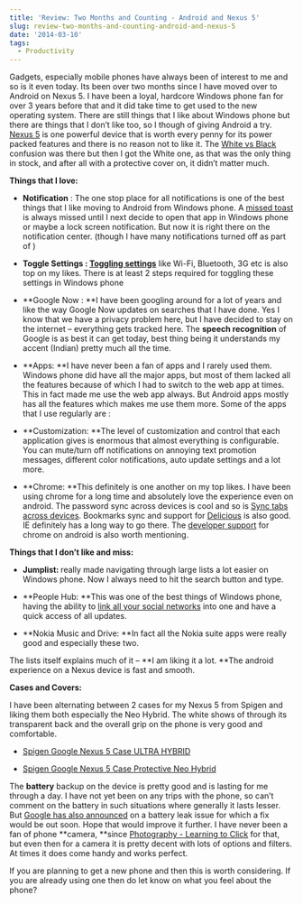 ```yaml
---
title: 'Review: Two Months and Counting - Android and Nexus 5'
slug: review-two-months-and-counting-android-and-nexus-5
date: '2014-03-10'
tags:
  - Productivity
---
```

Gadgets, especially mobile phones have always been of interest to me and so is it even today. Its been over two months since I have moved over to Android on Nexus 5. I have been a loyal, hardcore Windows phone fan for over 3 years before that and it did take time to get used to the new operating system. There are still things that I like about Windows phone but there are things that I don’t like too, so I though of giving Android a try. [Nexus 5](https://www.google.com/nexus/5/) is one powerful device that is worth every penny for its power packed features and there is no reason not to like it. The [White vs Black](http://www.androidpolice.com/2013/10/20/weekend-poll-nexus-5-white-or-black/) confusion was there but then I got the White one, as that was the only thing in stock, and after all with a protective cover on, it didn’t matter much.

**Things that I love:**

-   **Notification** : The one stop place for all notifications is one of the best things that I like moving to Android from Windows phone. A [missed toast](http://i.msdn.microsoft.com/dynimg/IC619123.png) is always missed until I next decide to open that app in Windows phone or maybe a lock screen notification. But now it is right there on the notification center. (though I have many notifications turned off as part of <BlogLink
  href="/blog/staying-organized-finding-a-system-to-manage-it-all"
  title="Staying Organized: Finding a system to manage it all"
  description="Read this interesting blog post"
  authorImage="/images/logo-512x512-24.png"
  authorName="Rahul Nath"
  authorTitle="Rahul Pulikkot Nath"
  featureImage="/images/Outlook_folders_productivity.png"
/>)

-   **Toggle Settings : [Toggling settings](https://play.google.com/store/apps/details?id=com.painless.pc)** like Wi-Fi, Bluetooth, 3G etc is also top on my likes. There is at least 2 steps required for toggling these settings in Windows phone

-   \*\*Google Now : \*\*I have been googling around for a lot of years and like the way Google Now updates on searches that I have done. Yes I know that we have a privacy problem here, but I have decided to stay on the internet – everything gets tracked here. The **speech recognition** of Google is as best it can get today, best thing being it understands my accent (Indian) pretty much all the time.

-   \*\*Apps: \*\*I have never been a fan of apps and I rarely used them. Windows phone did have all the major apps, but most of them lacked all the features because of which I had to switch to the web app at times. This in fact made me use the web app always. But Android apps mostly has all the features which makes me use them more. Some of the apps that I use regularly are :

-   \*\*Customization: \*\*The level of customization and control that each application gives is enormous that almost everything is configurable. You can mute/turn off notifications on annoying text promotion messages, different color notifications, auto update settings and a lot more.

-   \*\*Chrome: \*\*This definitely is one another on my top likes. I have been using chrome for a long time and absolutely love the experience even on android. The password sync across devices is cool and so is [Sync tabs across devices](https://support.google.com/chrome/answer/2591582?hl=en). Bookmarks sync and support for [Delicious](https://play.google.com/store/apps/details?id=com.delicious) is also good. IE definitely has a long way to go there. The [developer support](https://developers.google.com/chrome-developer-tools/docs/remote-debugging) for chrome on android is also worth mentioning.

**Things that I don’t like and miss:**

-   **Jumplist: <BlogLink
  href="/blog/windows-phone-series-jump-lists"
  title="Windows Phone Series – Jump Lists"
  description="Read this interesting blog post"
  authorImage="/images/logo-512x512-24.png"
  authorName="Rahul Nath"
  authorTitle="Rahul Pulikkot Nath"
  featureImage="/images/wp_jumplist_items.png"
/>** really made navigating through large lists a lot easier on Windows phone. Now I always need to hit the search button and type.

-   \*\*People Hub: \*\*This was one of the best things of Windows phone, having the ability to [link all your social networks](http://www.windowsphone.com/en-us/how-to/wp7/people/people-hub?signin=true) into one and have a quick access of all updates.

-   \*\*Nokia Music and Drive: \*\*In fact all the Nokia suite apps were really good and especially these two.

The lists itself explains much of it – \*\*I am liking it a lot. \*\*The android experience on a Nexus device is fast and smooth.

**Cases and Covers:**

I have been alternating between 2 cases for my Nexus 5 from Spigen and liking them both especially the Neo Hybrid. The white shows of through its transparent back and the overall grip on the phone is very good and comfortable.

-   [Spigen Google Nexus 5 Case ULTRA HYBRID](http://www.amazon.in/gp/product/B00HYA10LC/ref=as_li_ss_tl?ie=UTF8&camp=3626&creative=24822&creativeASIN=B00HYA10LC&linkCode=as2&tag=rahulpnath-21)

-   [Spigen Google Nexus 5 Case Protective Neo Hybrid](http://www.amazon.in/gp/product/B00EV8Y6QQ/ref=as_li_ss_tl?ie=UTF8&camp=3626&creative=24822&creativeASIN=B00EV8Y6QQ&linkCode=as2&tag=rahulpnath-21)

The **battery** backup on the device is pretty good and is lasting for me through a day. I have not yet been on any trips with the phone, so can’t comment on the battery in such situations where generally it lasts lesser. But [Google has also announced](http://www.ibtimes.com/google-working-nexus-5-battery-drain-fix-affects-all-android-devices-kitkat-qualcomm-chips-1559771) on a battery leak issue for which a fix would be out soon. Hope that would improve it further. I have never been a fan of phone \*\*camera, \*\*since [Photography - Learning to Click](/blog/photography-learning-to-click/) for that, but even then for a camera it is pretty decent with lots of options and filters. At times it does come handy and works perfect.

If you are planning to get a new phone and then this is worth considering. If you are already using one then do let know on what you feel about the phone?
